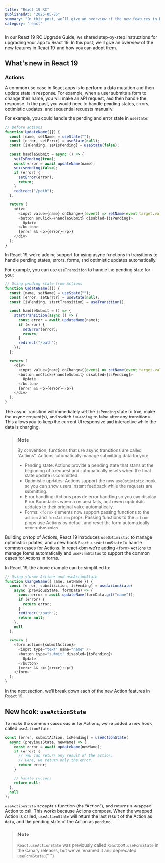 ```yaml
---
title: "React 19 RC"
publishedAt: "2025-05-26"
summary: "In this post, we’ll give an overview of the new features in React 19, and how you can adopt them."
category: "react"
---
```


In our React 19 RC Upgrade Guide, we shared step-by-step instructions for upgrading your app to React 19. In this post, we’ll give an overview of the new features in React 19, and how you can adopt them.

## What&#39;s new in React 19

### Actions

A common use case in React apps is to perform a data mutation and then update state in response. For example, when a user submits a form to change their name, you will make an API request, and then handle the response. In the past, you would need to handle pending states, errors, optimistic updates, and sequential requests manually.

For example, you could handle the pending and error state in `useState`:

```js
// Before Actions
function UpdateName({}) {
  const [name, setName] = useState("");
  const [error, setError] = useState(null);
  const [isPending, setIsPending] = useState(false);

  const handleSubmit = async () => {
    setIsPending(true);
    const error = await updateName(name);
    setIsPending(false);
    if (error) {
      setError(error);
      return;
    }
    redirect("/path");
  };

  return (
    <div>
      <input value={name} onChange={(event) => setName(event.target.value)} />
      <button onClick={handleSubmit} disabled={isPending}>
        Update
      </button>
      {error && <p>{error}</p>}
    </div>
  );
}
```

In React 19, we’re adding support for using async functions in transitions to handle pending states, errors, forms, and optimistic updates automatically.

For example, you can use `useTransition` to handle the pending state for you:

```js
// Using pending state from Actions
function UpdateName({}) {
  const [name, setName] = useState("");
  const [error, setError] = useState(null);
  const [isPending, startTransition] = useTransition();

  const handleSubmit = () => {
    startTransition(async () => {
      const error = await updateName(name);
      if (error) {
        setError(error);
        return;
      }
      redirect("/path");
    });
  };

  return (
    <div>
      <input value={name} onChange={(event) => setName(event.target.value)} />
      <button onClick={handleSubmit} disabled={isPending}>
        Update
      </button>
      {error && <p>{error}</p>}
    </div>
  );
}
```

The async transition will immediately set the `isPending` state to true, make the async request(s), and switch `isPending` to false after any transitions. This allows you to keep the current UI responsive and interactive while the data is changing.

> ### Note
>
> By convention, functions that use async transitions are called “Actions”. Actions
> automatically manage submitting data for you:
>
> - Pending state: Actions provide a pending state that starts at the beginning of a request and automatically resets when the final state update is committed.
> - Optimistic updates: Actions support the new `useOptimistic` hook so you can show users instant feedback while the requests are submitting.
> - Error handling: Actions provide error handling so you can display Error Boundaries when a request fails, and revert optimistic updates to their original value automatically.
> - Forms: `<form>` elements now support passing functions to the `action` and `formAction` props. Passing functions to the `action` props use Actions by default and reset the form automatically after submission.

Building on top of Actions, React 19 introduces `useOptimistic` to manage optimistic updates, and a new hook `React.useActionState` to handle common cases for Actions. In react-dom we’re adding `<form>` `Actions` to manage forms automatically and `useFormStatus` to support the common cases for Actions in forms.

In React 19, the above example can be simplified to:

```js
// Using <form> Actions and useActionState
function ChangeName({ name, setName }) {
  const [error, submitAction, isPending] = useActionState(
    async (previousState, formData) => {
      const error = await updateName(formData.get("name"));
      if (error) {
        return error;
      }
      redirect("/path");
      return null;
    },
    null
  );

  return (
    <form action={submitAction}>
      <input type="text" name="name" />
      <button type="submit" disabled={isPending}>
        Update
      </button>
      {error && <p>{error}</p>}
    </form>
  );
}
```

In the next section, we’ll break down each of the new Action features in React 19.

## New hook: `useActionState`

To make the common cases easier for Actions, we’ve added a new hook called `useActionState`:

```js
const [error, submitAction, isPending] = useActionState(
  async (previousState, newName) => {
    const error = await updateName(newName);
    if (error) {
      // You can return any result of the action.
      // Here, we return only the error.
      return error;
    }

    // handle success
    return null;
  },
  null
);
```

`useActionState` accepts a function (the “Action”), and returns a wrapped Action to call. This works because Actions compose. When the wrapped Action is called, `useActionState` will return the last result of the Action as `data`, and the pending state of the Action as `pending`.

> ### Note
>
> `React.useActionState` was previously called `ReactDOM.useFormState` in the Canary
> releases, but we&#39;ve renamed it and deprecated `useFormState`.{" "}

